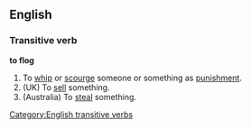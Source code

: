 ==English==

===Transitive verb===
'''to flog'''
#To [[whip]] or [[scourge]] someone or something as [[punishment]].
#(UK) To [[sell]] something.
#(Australia) To [[steal]] something.
[[Category:English transitive verbs]]
